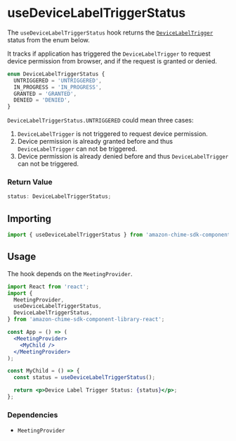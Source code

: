 <Meta title="SDK Hooks/useDeviceLabelTriggerStatus" />

# useDeviceLabelTriggerStatus

The `useDeviceLabelTriggerStatus` hook returns the <a target="_blank" href="https://github.com/aws/amazon-chime-sdk-js/blob/bec0e13331ee1ff9198070dd2a6bb1bd289dd14e/src/devicecontroller/DeviceControllerFacade.ts#L25-L37">`DeviceLabelTrigger`</a> status from the enum below.

It tracks if application has triggered the `DeviceLabelTrigger` to request device permission from browser, and if the request is granted or denied.

```javascript
enum DeviceLabelTriggerStatus {
  UNTRIGGERED = 'UNTRIGGERED',
  IN_PROGRESS = 'IN_PROGRESS',
  GRANTED = 'GRANTED',
  DENIED = 'DENIED',
}
```

`DeviceLabelTriggerStatus.UNTRIGGERED` could mean three cases:
1. `DeviceLabelTrigger` is not triggered to request device permission.
2. Device permission is already granted before and thus `DeviceLabelTrigger` can not be triggered.
3. Device permission is already denied before and thus `DeviceLabelTrigger` can not be triggered.

### Return Value

```javascript
status: DeviceLabelTriggerStatus;
```

## Importing

```javascript
import { useDeviceLabelTriggerStatus } from 'amazon-chime-sdk-component-library-react';
```

## Usage

The hook depends on the `MeetingProvider`.

```jsx
import React from 'react';
import {
  MeetingProvider,
  useDeviceLabelTriggerStatus,
  DeviceLabelTriggerStatus,
} from 'amazon-chime-sdk-component-library-react';

const App = () => (
  <MeetingProvider>
    <MyChild />
  </MeetingProvider>
);

const MyChild = () => {
  const status = useDeviceLabelTriggerStatus();

  return <p>Device Label Trigger Status: {status}</p>;
};
```

### Dependencies

- `MeetingProvider`
